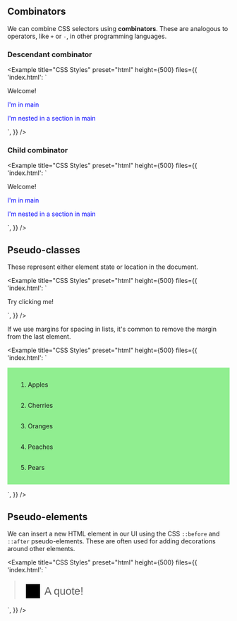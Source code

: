 ## Combinators

We can combine CSS selectors using **combinators**. These are analogous to operators, like `+` or `-`, in other programming languages.

### Descendant combinator

<Example
  title="CSS Styles"
  preset="html"
  height={500}
  files={{
    'index.html': `<!DOCTYPE html>
<html lang="en">
  <head>
    <meta charset="utf-8">
    <title>My page</title>
    <style>
      main p {
        color: blue;
      }
    </style>
  </head>
  <body>
    <p>Welcome!</p>
    <main>
      <p>I'm in main</p>
      <section>
        <p>I'm nested in a section in main</p>
      </section>
    </main>
  </body>
</html>`,
  }}
/>

### Child combinator

<Example
  title="CSS Styles"
  preset="html"
  height={500}
  files={{
    'index.html': `<!DOCTYPE html>
<html lang="en">
  <head>
    <meta charset="utf-8">
    <title>My page</title>
    <style>
      main > p {
        color: blue;
      }
    </style>
  </head>
  <body>
    <p>Welcome!</p>
    <main>
      <p>I'm in main</p>
      <section>
        <p>I'm nested in a section in main</p>
      </section>
    </main>
  </body>
</html>`,
  }}
/>

## Pseudo-classes

These represent either element state or location in the document.

<Example
  title="CSS Styles"
  preset="html"
  height={500}
  files={{
    'index.html': `<!DOCTYPE html>
<html lang="en">
  <head>
    <meta charset="utf-8">
    <title>My page</title>
    <style>
      p:hover {
        color: blue;
      }
      p:active {
        color: lightblue;
      }
    </style>
  </head>
  <body>
    <p>Try clicking me!</p>
  </body>
</html>`,
  }}
/>

If we use margins for spacing in lists, it's common to remove the margin from the last element.

<Example
  title="CSS Styles"
  preset="html"
  height={500}
  files={{
    'index.html': `<!DOCTYPE html>
<html lang="en">
  <head>
    <meta charset="utf-8">
    <title>My page</title>
    <style>
      ol {
        padding: 30px;
        background-color: lightgreen;
        list-style-position: inside;
      }
      li {
        margin-bottom: 30px;
      }
      li:last-child {
        margin-bottom: 0;
      }
    </style>
  </head>
  <body>
    <ol>
      <li>Apples</li>
      <li>Cherries</li>
      <li>Oranges</li>
      <li>Peaches</li>
      <li>Pears</li>
    </ol>
  </body>
</html>`,
  }}
/>

## Pseudo-elements

We can insert a new HTML element in our UI using the CSS `::before` and `::after` pseudo-elements. These are often used for adding decorations around other elements.

<Example
  title="CSS Styles"
  preset="html"
  height={500}
  files={{
    'index.html': `<!DOCTYPE html>
<html lang="en">
  <head>
    <meta charset="utf-8">
    <title>My page</title>
    <style>
      blockquote {
        font-size: 24px;
        line-height: 1.5;
        margin: 1rem;
        font-family: sans-serif;
      }
      blockquote::before {
        content: '';
        display: inline-block;
        width: 32px;
        height: 32px;
        margin-right: 10px;
        position: relative;
        top: 8px;
        background: center / contain no-repeat black url('https://webdev.express/static/quotes.png');
      }
    </style>
  </head>
  <body>
    <blockquote>A quote!</blockquote>
  </body>
</html>`,
  }}
/>

<!-- ## Attributes -->
